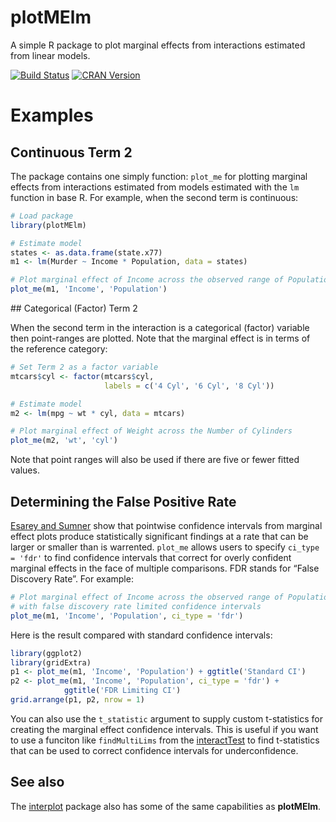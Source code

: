plotMElm
======================

A simple R package to plot marginal effects from interactions estimated
from linear models.

[![Build Status](https://travis-ci.org/christophergandrud/plotMElm.png)](https://travis-ci.org/christophergandrud/plotMElm) [![CRAN Version](http://www.r-pkg.org/badges/version/plotMElm)](http://cran.r-project.org/package=plotMElm) 

<!----
![CRAN Downloads](http://cranlogs.r-pkg.org/badges/last-month/plotMElm) ![CRAN Total Downloads](http://cranlogs.r-pkg.org/badges/grand-total/plotMElm)
--->


# Examples

## Continuous Term 2

The package contains one simply function: `plot_me` for plotting marginal
effects from interactions estimated from models estimated with the
`lm` function in base R. For example, when the second term is continuous:

```r
# Load package
library(plotMElm)

# Estimate model
states <- as.data.frame(state.x77)
m1 <- lm(Murder ~ Income * Population, data = states)

# Plot marginal effect of Income across the observed range of Population
plot_me(m1, 'Income', 'Population')
```

## Categorical (Factor) Term 2

When the second term in the interaction is a categorical (factor) variable then point-ranges are plotted. Note that the marginal effect is in terms of the 
reference category:

```r
# Set Term 2 as a factor variable
mtcars$cyl <- factor(mtcars$cyl, 
                     labels = c('4 Cyl', '6 Cyl', '8 Cyl'))

# Estimate model
m2 <- lm(mpg ~ wt * cyl, data = mtcars)

# Plot marginal effect of Weight across the Number of Cylinders
plot_me(m2, 'wt', 'cyl')
```

Note that point ranges will also be used if there are five or fewer fitted values.

## Determining the False Positive Rate

[Esarey and Sumner](http://jee3.web.rice.edu/interaction-overconfidence.pdf) 
show that pointwise confidence intervals from marginal effect plots produce 
statistically significant findings at a rate that can be larger or smaller 
than is warrented. `plot_me` allows users to specify `ci_type = 'fdr'` to find
confidence intervals that correct for overly confident marginal effects in the 
face of multiple comparisons. FDR stands for "False Discovery Rate". For example:

```r
# Plot marginal effect of Income across the observed range of Population
# with false discovery rate limited confidence intervals
plot_me(m1, 'Income', 'Population', ci_type = 'fdr')
```

Here is the result compared with standard confidence intervals:

```r
library(ggplot2)
library(gridExtra)
p1 <- plot_me(m1, 'Income', 'Population') + ggtitle('Standard CI')
p2 <- plot_me(m1, 'Income', 'Population', ci_type = 'fdr') + 
            ggtitle('FDR Limiting CI')
grid.arrange(p1, p2, nrow = 1)
```

You can also use the `t_statistic` argument to supply custom t-statistics
for creating the marginal effect confidence intervals. This is useful if you 
want to use a funciton like `findMultiLims` from the 
[interactTest](https://cran.r-project.org=interactionTest) to find t-statistics 
that can be used to correct confidence intervals for underconfidence.

## See also 

The [interplot](https://cran.r-project.org/package=interplot) package also has 
some of the same capabilities as **plotMElm**.

